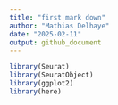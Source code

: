 ```yaml
---
title: "first mark down"
author: "Mathias Delhaye"
date: "2025-02-11"
output: github_document
---
```


```r
library(Seurat)
library(SeuratObject)
library(ggplot2)
library(here)
```

